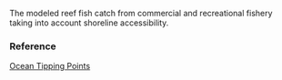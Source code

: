 The modeled reef fish catch from commercial and recreational fishery taking into account shoreline accessibility.

### Reference

[Ocean Tipping Points](http://www.pacioos.hawaii.edu/projects/oceantippingpoints/#data)